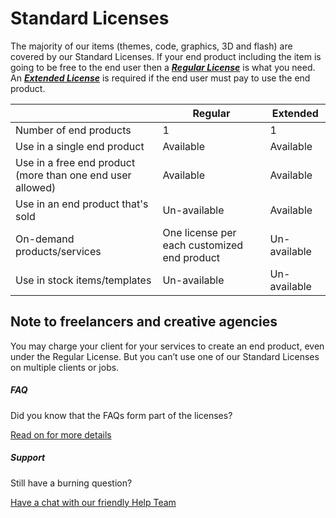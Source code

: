 
# Standard Licenses

The majority of our items (themes, code, graphics, 3D and flash) are covered by our Standard Licenses. If your end product including the item is going to be free to the end user then a **_[Regular License](https://themeforest.net/licenses/terms/regular)_** is what you need. An **_[Extended License](https://themeforest.net/licenses/terms/extended)_** is required if the end user must pay to use the end product.

|                                                            | Regular                                     | Extended     |
| ---------------------------------------------------------- | ------------------------------------------- | ------------ |
| Number of end products                                     | 1                                           | 1            |
| Use in a single end product                                | Available                                   | Available    |
| Use in a free end product (more than one end user allowed) | Available                                   | Available    |
| Use in an end product that's sold                          | Un-available                                | Available    |
| On-demand products/services                                | One license per each customized end product | Un-available |
| Use in stock items/templates                               | Un-available                                | Un-available |

## Note to freelancers and creative agencies

You may charge your client for your services to create an end product, even under the Regular License. But you can’t use one of our Standard Licenses on multiple clients or jobs.

##### FAQ

Did you know that the FAQs form part of the licenses?

[Read on for more details](https://themeforest.net/licenses/faq)

##### Support

Still have a burning question?

[Have a chat with our friendly Help Team](https://help.market.envato.com/)

